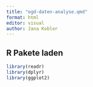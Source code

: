 ```yaml
---
title: "ogd-daten-analyse.qmd"
format: html
editor: visual
author: Jana Kobler
---
```


## R Pakete laden

```r
library(readr)
library(dplyr)
library(ggplot2)
```
